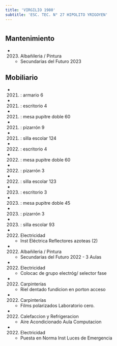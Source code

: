 ```yaml
---
title: 'VIRGILIO 1980'
subtitle: 'ESC. TEC. N° 27 HIPOLITO YRIGOYEN'
---
```


#


## Mantenimiento

*  (2023) Albañileria / Pintura 
    + Secundarias del Futuro 2023


## Mobiliario

*  (2021) : armario 6 

*  (2021) : escritorio 4 

*  (2021) : mesa pupitre doble 60 

*  (2021) : pizarrón 9 

*  (2021) : silla escolar 124 

*  (2022) : escritorio 4 

*  (2022) : mesa pupitre doble 60 

*  (2022) : pizarrón 3 

*  (2022) : silla escolar 123 

*  (2023) : escritorio 3 

*  (2023) : mesa pupitre doble 45 

*  (2023) : pizarrón 3 

*  (2023) : silla escolar 93 




*  (2022) Electricidad 
    + Inst Eléctrica Reflectores azoteas (2)

*  (2022) Albañileria / Pintura 
    + Secundarias del Futuro 2022 - 3 Aulas

*  (2022) Electricidad 
    + Colocac de grupo electróg/ selector fase

*  (2022) Carpinterías 
    + Riel dentado fundicion en porton acceso

*  (2022) Carpinterías 
    + Films polarizados Laboratorio cero.

*  (2022) Calefaccion y Refrigeracion 
    + Aire Acondicionado Aula Computacion

*  (2022) Electricidad 
    + Puesta en Norma Inst Luces de Emergencia



